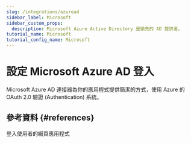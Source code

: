 ```yaml
---
slug: /integrations/azuread
sidebar_label: Microsoft
sidebar_custom_props:
  description: Microsoft Azure Active Directory 是領先的 AD 提供者。
tutorial_name: Microsoft
tutorial_config_name: Microsoft
---
```




# 設定 Microsoft Azure AD 登入

Microsoft Azure AD 連接器為你的應用程式提供簡潔的方式，使用 Azure 的 OAuth 2.0 驗證 (Authentication) 系統。

<GuideTip />

<Integration />

## 參考資料 \{#references}

<Url href="https://docs.microsoft.com/en-us/azure/active-directory/develop/scenario-web-app-sign-user-overview">
  登入使用者的網頁應用程式
</Url>
